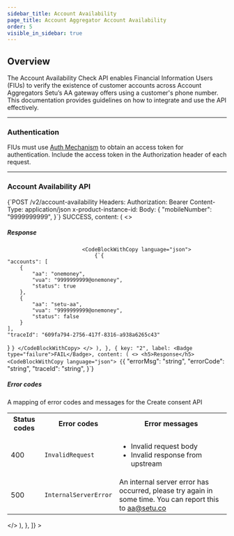 ```yaml
---
sidebar_title: Account Availability
page_title: Account Aggregator Account Availability
order: 5
visible_in_sidebar: true
---
```


## Overview

The Account Availability Check API enables Financial Information Users (FIUs) to verify the existence of customer accounts across Account Aggregators Setu’s AA gateway offers using a customer's phone number. This documentation provides guidelines on how to integrate and use the API effectively.

<hr class="primary" />

### Authentication

FIUs must use [Auth Mechanism](/data/account-aggregator/api-reference#/operation~getToken) to obtain an access token for authentication. Include the access token in the Authorization header of each request.

<hr class="primary" />

### Account Availability API

<CodeBlockWithCopy language="json">
    {`POST /v2/account-availability
Headers: 
    Authorization: Bearer <access token>
    Content-Type: application/json
    x-product-instance-id: <product instance id>
Body:
{
    "mobileNumber": "9999999999",
}`}
</CodeBlockWithCopy>
<Row>
    <Portion desktopSpan="whole">
        <Tabs
            tabs={[
                {
                    key: "1",
                    label: <Badge type="success">SUCCESS</Badge>,
                    content: (
                        <>
                            <h5>Response</h5>
                            
                            <CodeBlockWithCopy language="json">
                                {`{
    "accounts": [
        {
            "aa": "onemoney",
            "vua": "9999999999@onemoney",
            "status": true
        },
        {
            "aa": "setu-aa",
            "vua": "9999999999@onemoney",
            "status": false
        }
    ],
    "traceId": "609fa794-2756-417f-8316-a938a6265c43"
}
`}
                            </CodeBlockWithCopy>
                        </>
                    ),
                },
                {
                    key: "2",
                    label: <Badge type="failure">FAIL</Badge>,
                    content: (
                        <>
                            <h5>Response</h5>
                            <CodeBlockWithCopy language="json">
                                {`{
  "errorMsg": "string",
  "errorCode": "string",
  "traceId": "string",
}`}
                            </CodeBlockWithCopy>
                            <h5>Error codes</h5>
                            <p>A mapping of error codes and messages for the Create consent API</p>
                            <table>
                                <tr>
                                    <th>
                                        <strong>Status codes</strong>
                                    </th>
                                    <th>
                                        <strong>Error codes</strong>
                                    </th>
                                    <th>
                                        <strong>Error messages</strong>
                                    </th>
                                </tr>
                                <tr>
                                    <td>400</td>
                                    <td>
                                        <code>InvalidRequest</code>
                                    </td>
                                    <td>
                                        <ul>
                                            <li>Invalid request body</li>
                                            <li>Invalid response from upstream</li>
                                        </ul>
                                    </td>
                                </tr>
                                <tr>
                                    <td>500</td>
                                    <td>
                                        <code>InternalServerError</code>
                                    </td>
                                    <td>An internal server error has occurred, please try again in some time. You can report this to aa@setu.co</td>
                                </tr>
                            </table>
                        </>
                    ),
                },
            ]}
        ></Tabs>
    </Portion>
</Row>

<WasPageHelpful />